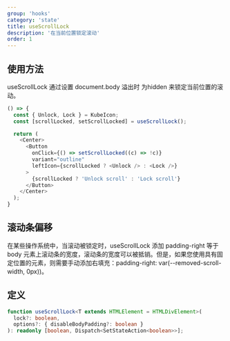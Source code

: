 ```yaml
---
group: 'hooks'
category: 'state'
title: useScrollLock
description: '在当前位置锁定滚动'
order: 1
---
```


## 使用方法

useScrollLock 通过设置 document.body 溢出时 为hidden 来锁定当前位置的滚动。

```ts live=true
() => {
  const { Unlock, Lock } = KubeIcon;
  const [scrollLocked, setScrollLocked] = useScrollLock();

  return (
    <Center>
      <Button
        onClick={() => setScrollLocked((c) => !c)}
        variant="outline"
        leftIcon={scrollLocked ? <Unlock /> : <Lock />}
      >
        {scrollLocked ? 'Unlock scroll' : 'Lock scroll'}
      </Button>
    </Center>
  );
}
```

## 滚动条偏移

在某些操作系统中，当滚动被锁定时，useScrollLock 添加 padding-right 等于 body 元素上滚动条的宽度，滚动条的宽度可以被抵销。但是，如果您使用具有固定位置的元素，则需要手动添加右填充：padding-right: var(--removed-scroll-width, 0px))。

## 定义

```ts
function useScrollLock<T extends HTMLElement = HTMLDivElement>(
  lock?: boolean,
  options?: { disableBodyPadding?: boolean }
): readonly [boolean, Dispatch<SetStateAction<boolean>>];
```
